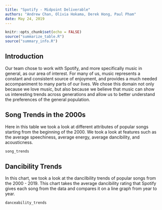 ```yaml
---
title: "Spotify - Midpoint Deliverable"
authors: "Andrew Chan, Olivia Hokama, Derek Hong, Paul Pham"
date: May 24, 2019
---
```


```r
knitr::opts_chunk$set(echo = FALSE)
source("summarize_table.R")
source("summary_info.R")
```
## Introduction 
Our team chose to work with Spotify, and more specifically music in general, as our area of interest. For many of us, music represents a constant and consistent source of enjoyment, and provides a much needed accompaniment to many parts of our lives. We chose this domain not only because we love music, but also because we believe that music can show us interesting trends across generations and allow us to better understand the preferences of the general population.

## Song Trends in the 2000s
Here in this table we took a look at different attributes of popular songs starting from the beginning of the 2000. We took a look at features such as the average speechiness, average energy, average dancibility, and acousticness. 
```r
song_trends
```

## Dancibility Trends
In this chart, we took a look at the dancilbility trends of popular songs from the 2000 - 2019. This chart takes the average dancibility rating that Spotify gives each song from the data and compares it on a line graph from year to year. 
```r
danceability_trends
```
